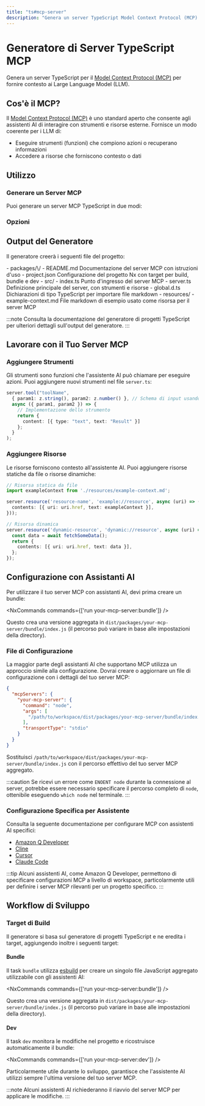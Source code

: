 ```yaml
---
title: "ts#mcp-server"
description: "Genera un server TypeScript Model Context Protocol (MCP) per fornire contesto ai modelli di linguaggio di grandi dimensioni"
---
```





# Generatore di Server TypeScript MCP

Genera un server TypeScript per il [Model Context Protocol (MCP)](https://modelcontextprotocol.io/) per fornire contesto ai Large Language Model (LLM).

## Cos'è il MCP?

Il [Model Context Protocol (MCP)](https://modelcontextprotocol.io/) è uno standard aperto che consente agli assistenti AI di interagire con strumenti e risorse esterne. Fornisce un modo coerente per i LLM di:

- Eseguire strumenti (funzioni) che compiono azioni o recuperano informazioni  
- Accedere a risorse che forniscono contesto o dati

## Utilizzo

### Generare un Server MCP

Puoi generare un server MCP TypeScript in due modi:

<RunGenerator generator="ts#mcp-server" />

### Opzioni

<GeneratorParameters schema={schema} />

## Output del Generatore

Il generatore creerà i seguenti file del progetto:

<FileTree>
  - packages/\<name>/
    - README.md Documentazione del server MCP con istruzioni d'uso
    - project.json Configurazione del progetto Nx con target per build, bundle e dev
    - src/
      - index.ts Punto d'ingresso del server MCP
      - server.ts Definizione principale del server, con strumenti e risorse
      - global.d.ts Dichiarazioni di tipo TypeScript per importare file markdown
      - resources/
        - example-context.md File markdown di esempio usato come risorsa per il server MCP
</FileTree>

:::note
Consulta la <Link path="/guides/typescript-project">documentazione del generatore di progetti TypeScript</Link> per ulteriori dettagli sull'output del generatore.
:::

## Lavorare con il Tuo Server MCP

### Aggiungere Strumenti

Gli strumenti sono funzioni che l'assistente AI può chiamare per eseguire azioni. Puoi aggiungere nuovi strumenti nel file `server.ts`:

```typescript
server.tool("toolName",
  { param1: z.string(), param2: z.number() }, // Schema di input usando Zod
  async ({ param1, param2 }) => {
    // Implementazione dello strumento
    return {
      content: [{ type: "text", text: "Result" }]
    };
  }
);
```

### Aggiungere Risorse

Le risorse forniscono contesto all'assistente AI. Puoi aggiungere risorse statiche da file o risorse dinamiche:

```typescript
// Risorsa statica da file
import exampleContext from './resources/example-context.md';

server.resource('resource-name', 'example://resource', async (uri) => ({
  contents: [{ uri: uri.href, text: exampleContext }],
}));

// Risorsa dinamica
server.resource('dynamic-resource', 'dynamic://resource', async (uri) => {
  const data = await fetchSomeData();
  return {
    contents: [{ uri: uri.href, text: data }],
  };
});
```

## Configurazione con Assistanti AI

Per utilizzare il tuo server MCP con assistanti AI, devi prima creare un bundle:

<NxCommands commands={['run your-mcp-server:bundle']} />

Questo crea una versione aggregata in `dist/packages/your-mcp-server/bundle/index.js` (il percorso può variare in base alle impostazioni della directory).

### File di Configurazione

La maggior parte degli assistanti AI che supportano MCP utilizza un approccio simile alla configurazione. Dovrai creare o aggiornare un file di configurazione con i dettagli del tuo server MCP:

```json
{
  "mcpServers": {
    "your-mcp-server": {
      "command": "node",
      "args": [
        "/path/to/workspace/dist/packages/your-mcp-server/bundle/index.js"
      ],
      "transportType": "stdio"
    }
  }
}
```

Sostituisci `/path/to/workspace/dist/packages/your-mcp-server/bundle/index.js` con il percorso effettivo del tuo server MCP aggregato.

:::caution
Se ricevi un errore come `ENOENT node` durante la connessione al server, potrebbe essere necessario specificare il percorso completo di `node`, ottenibile eseguendo `which node` nel terminale.
:::

### Configurazione Specifica per Assistente

Consulta la seguente documentazione per configurare MCP con assistenti AI specifici:

- [Amazon Q Developer](https://docs.aws.amazon.com/amazonq/latest/qdeveloper-ug/command-line-mcp-configuration.html)
- [Cline](https://docs.cline.bot/mcp-servers/configuring-mcp-servers)
- [Cursor](https://docs.cursor.com/context/model-context-protocol)
- [Claude Code](https://docs.anthropic.com/en/docs/agents-and-tools/claude-code/tutorials#set-up-model-context-protocol-mcp)

:::tip
Alcuni assistenti AI, come Amazon Q Developer, permettono di specificare configurazioni MCP a livello di workspace, particolarmente utili per definire i server MCP rilevanti per un progetto specifico.
:::

## Workflow di Sviluppo

### Target di Build

Il generatore si basa sul <Link path="/guides/typescript-project">generatore di progetti TypeScript</Link> e ne eredita i target, aggiungendo inoltre i seguenti target:

#### Bundle

Il task `bundle` utilizza [esbuild](https://esbuild.github.io/) per creare un singolo file JavaScript aggregato utilizzabile con gli assistenti AI:

<NxCommands commands={['run your-mcp-server:bundle']} />

Questo crea una versione aggregata in `dist/packages/your-mcp-server/bundle/index.js` (il percorso può variare in base alle impostazioni della directory).

#### Dev

Il task `dev` monitora le modifiche nel progetto e ricostruisce automaticamente il bundle:

<NxCommands commands={['run your-mcp-server:dev']} />

Particolarmente utile durante lo sviluppo, garantisce che l'assistente AI utilizzi sempre l'ultima versione del tuo server MCP.

:::note
Alcuni assistenti AI richiederanno il riavvio del server MCP per applicare le modifiche.
:::